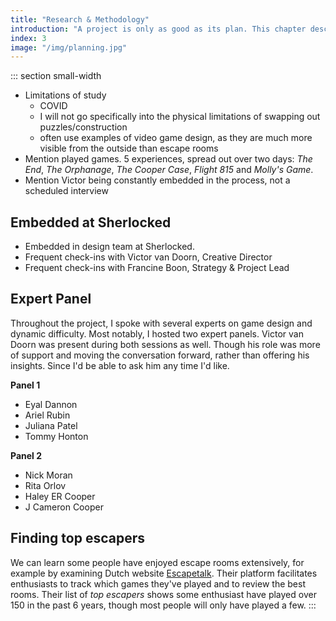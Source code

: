 ```yaml
---
title: "Research & Methodology"
introduction: "A project is only as good as its plan. This chapter describes the most important methods and tools used to conduct this research."
index: 3
image: "/img/planning.jpg"
---
```



::: section small-width

- Limitations of study
  - COVID
  - I will not go specifically into the physical limitations of swapping out puzzles/construction
  - often use examples of video game design, as they are much more visible from the outside than escape rooms
- Mention played games. 5 experiences, spread out over two days: _The End_, _The Orphanage_, _The Cooper Case_, _Flight 815_ and _Molly's Game_.
- Mention Victor being constantly embedded in the process, not a scheduled interview

## Embedded at Sherlocked

- Embedded in design team at Sherlocked.
- Frequent check-ins with Victor van Doorn, Creative Director
- Frequent check-ins with Francine Boon, Strategy & Project Lead

## Expert Panel

Throughout the project, I spoke with several experts on game design and dynamic difficulty. Most notably, I hosted two expert panels. Victor van Doorn was present during both sessions as well. Though his role was more of support and moving the conversation forward, rather than offering his insights. Since I'd be able to ask him any time I'd like.

<SideBySide justify="flex-start">
<div>

**Panel 1**

- Eyal Dannon
- Ariel Rubin
- Juliana Patel
- Tommy Honton

</div>
<div>

**Panel 2**

- Nick Moran
- Rita Orlov
- Haley ER Cooper
- J Cameron Cooper

</div>

</SideBySide>

## Finding top escapers

We can learn some people have enjoyed escape rooms extensively, for example by examining Dutch website [Escapetalk](http://escapetalk.nl). Their platform facilitates enthusiasts to track which games they've played and to review the best rooms. Their list of _top escapers_ shows some enthusiast have played over 150 in the past 6 years, though most people will only have played a few.
:::
